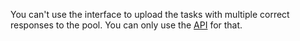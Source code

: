 <Cut title="How do I add multiple “known_solutions” to a file with a training task?">

You can't use the interface to upload the tasks with multiple correct responses to the pool. You can only use the [API](https://toloka.ai/docs/api/api-reference/#tag--task) for that.

</Cut>
